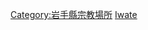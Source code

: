 {{日本行政區劃分類導航|佛寺}}
{{Commonscat|Temples in Iwate prefecture}}
[[Category:岩手縣宗教場所|Category:岩手縣宗教場所]]
[[Category:日本各都道府縣佛寺|Iwate]]